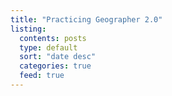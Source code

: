 ```yaml
---
title: "Practicing Geographer 2.0"
listing: 
  contents: posts
  type: default
  sort: "date desc"
  categories: true
  feed: true
---
```


